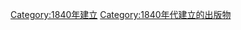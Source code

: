 {{Cat topic in year| topic=建立的出版物| year=1840}}

[[Category:1840年建立|Category:1840年建立]]
[[Category:1840年代建立的出版物|Category:1840年代建立的出版物]]